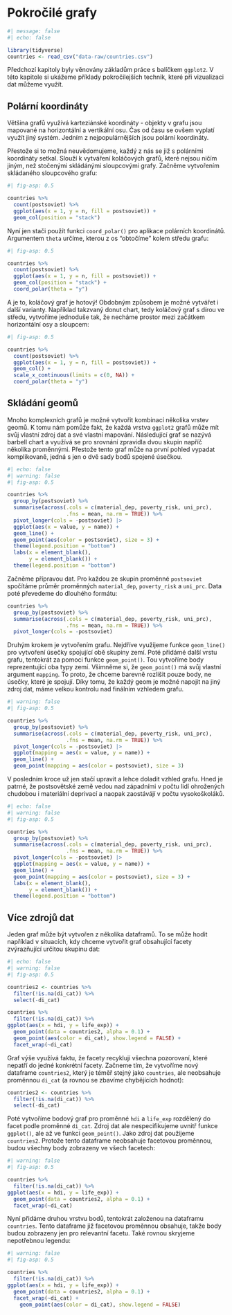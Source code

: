 # Pokročilé grafy

```r
#| message: false
#| echo: false

library(tidyverse)
countries <- read_csv("data-raw/countries.csv")
```

Předchozí kapitoly byly věnovány základům práce s balíčkem `ggplot2`. V této kapitole si ukážeme příklady pokročilejších technik, které při vizualizaci dat můžeme využít.

## Polární koordináty

Většina grafů využívá karteziánské koordináty - objekty v grafu jsou mapované na horizontální a vertikální osu. Čas od času se ovšem vyplatí využít jiný systém. Jedním z nejpopulárnějších jsou polární koordináty.

Přestože si to možná neuvědomujeme, každý z nás se již s polárními koordináty setkal. Slouží k vytváření koláčových grafů, které nejsou ničím jiným, než stočenými skládánými sloupcovými grafy. Začněme vytvořením skládaného sloupcového grafu:

```r
#| fig-asp: 0.5

countries %>% 
  count(postsoviet) %>% 
  ggplot(aes(x = 1, y = n, fill = postsoviet)) +
  geom_col(position = "stack")
```

Nyní jen stači použít funkci `coord_polar()` pro aplikace polárních koordinátů. Argumentem `theta` určíme, kterou z os "obtočíme" kolem středu grafu:

```r
#| fig-asp: 0.5

countries %>% 
  count(postsoviet) %>% 
  ggplot(aes(x = 1, y = n, fill = postsoviet)) +
  geom_col(position = "stack") +
  coord_polar(theta = "y")
```

A je to, koláčový graf je hotový! Obdobným způsobem je možné vytvářet i další varianty. Například takzvaný donut chart, tedy koláčový graf s dírou ve středu, vytvoříme jednoduše tak, že necháme prostor mezi začátkem horizontální osy a sloupcem:

```r
#| fig-asp: 0.5

countries %>% 
  count(postsoviet) %>% 
  ggplot(aes(x = 1, y = n, fill = postsoviet)) +
  geom_col() +
  scale_x_continuous(limits = c(0, NA)) + 
  coord_polar(theta = "y")
```

## Skládání geomů

Mnoho komplexních grafů je možné vytvořit kombinací několika vrstev geomů. K tomu nám pomůže fakt, že každá vrstva `ggplot2` grafů může mít svůj vlastní zdroj dat a své vlastní mapování. Následující graf se nazývá barbell chart a využívá se pro srovnání zpravidla dvou skupin napříč několika proměnnými. Přestože tento graf může na první pohled vypadat komplikovaně, jedná s jen o dvě sady bodů spojené úsečkou.

```r
#| echo: false
#| warning: false
#| fig-asp: 0.5

countries %>% 
  group_by(postsoviet) %>% 
  summarise(across(.cols = c(material_dep, poverty_risk, uni_prc),
                   .fns = mean, na.rm = TRUE)) %>% 
  pivot_longer(cols = -postsoviet) |> 
  ggplot(aes(x = value, y = name)) +
  geom_line() +
  geom_point(aes(color = postsoviet), size = 3) +
  theme(legend.position = "bottom")
  labs(x = element_blank(),
       y = element_blank()) +
  theme(legend.position = "bottom")
```

Začněme přípravou dat. Pro každou ze skupin proměnné `postsoviet` spočítáme průměr proměnných `material_dep`, `poverty_risk` a `uni_prc`. Data poté převedeme do dlouhého formátu:

```r
countries %>% 
  group_by(postsoviet) %>% 
  summarise(across(.cols = c(material_dep, poverty_risk, uni_prc),
                   .fns = mean, na.rm = TRUE)) %>% 
  pivot_longer(cols = -postsoviet)
```

Druhým krokem je vytvořením grafu. Nejdříve využijeme funkce `geom_line()` pro vytvoření úsečky spojující obě skupiny zemí. Poté přidámé další vrstu grafu, tentokrát za pomoci funkce `geom_point()`. Tou vytvoříme body reprezentující oba typy zemí. Všimněme si, že `geom_point()` má svůj vlastní argument `mapping`. To proto, že chceme barevně rozlišit pouze body, ne úsečky, které je spojují. Díky tomu, že každý geom je možné napojit na jiný zdroj dat, máme velkou kontrolu nad  finálním vzhledem grafu.

```r
#| warning: false
#| fig-asp: 0.5

countries %>% 
  group_by(postsoviet) %>% 
  summarise(across(.cols = c(material_dep, poverty_risk, uni_prc),
                   .fns = mean, na.rm = TRUE)) %>% 
  pivot_longer(cols = -postsoviet) |> 
  ggplot(mapping = aes(x = value, y = name)) +
  geom_line() +
  geom_point(mapping = aes(color = postsoviet), size = 3)
```

V posledním kroce už jen stačí upravit a lehce doladit vzhled grafu. Hned je patrné, že postsovětské země vedou nad západními v počtu lidí ohrožených chudobou i materiální deprivací a naopak zaostávájí v počtu vysokoškoláků.

```r
#| echo: false
#| warning: false
#| fig-asp: 0.5

countries %>% 
  group_by(postsoviet) %>% 
  summarise(across(.cols = c(material_dep, poverty_risk, uni_prc),
                   .fns = mean, na.rm = TRUE)) %>% 
  pivot_longer(cols = -postsoviet) |> 
  ggplot(mapping = aes(x = value, y = name)) +
  geom_line() +
  geom_point(mapping = aes(color = postsoviet), size = 3) +
  labs(x = element_blank(),
       y = element_blank()) +
  theme(legend.position = "bottom")
```

## Více zdrojů dat

Jeden graf může být vytvořen z několika dataframů. To se může hodit například v situacích, kdy chceme vytvořit graf obsahující facety zvýrazňující určitou skupinu dat:

```r
#| echo: false
#| warning: false
#| fig-asp: 0.5

countries2 <- countries %>% 
  filter(!is.na(di_cat)) %>% 
  select(-di_cat)

countries %>% 
  filter(!is.na(di_cat)) %>% 
ggplot(aes(x = hdi, y = life_exp)) +
  geom_point(data = countries2, alpha = 0.1) +
  geom_point(aes(color = di_cat), show.legend = FALSE) +
  facet_wrap(~di_cat)
```

Graf výše využívá faktu, že facety recyklují všechna pozorovaní, které nepatří do jedné konkrétní facety. Začneme tím, že vytvoříme nový dataframe `countries2`, který je téměř stejný jako `countries`, ale neobsahuje proměnnou `di_cat` (a rovnou se zbavíme chybějících hodnot):

```r
countries2 <- countries %>% 
  filter(!is.na(di_cat)) %>% 
  select(-di_cat)
```

Poté vytvoříme bodový graf pro proměnné `hdi` a `life_exp` rozdělený do facet podle proměnné `di_cat`. Zdroj dat ale nespecifikujeme uvnitř funkce `ggplot()`, ale až ve funkci `geom_point()`. Jako zdroj dat použijeme `countries2`. Protože tento dataframe neobsahuje facetovou proměnnou, budou všechny body zobrazeny ve všech facetech:

```r
#| warning: false
#| fig-asp: 0.5

countries %>% 
  filter(!is.na(di_cat)) %>% 
ggplot(aes(x = hdi, y = life_exp)) +
  geom_point(data = countries2, alpha = 0.1) +
  facet_wrap(~di_cat)
```

Nyní přidáme druhou vrstvu bodů, tentokrát založenou na dataframu `countries`. Tento dataframe již facetovou proměnnou obsahuje, takže body budou zobrazeny jen pro relevantní facetu. Také rovnou skryjeme nepotřebnou legendu:

```r
#| warning: false
#| fig-asp: 0.5

countries %>% 
  filter(!is.na(di_cat)) %>% 
ggplot(aes(x = hdi, y = life_exp)) +
  geom_point(data = countries2, alpha = 0.1) +
  facet_wrap(~di_cat) +
    geom_point(aes(color = di_cat), show.legend = FALSE)
```